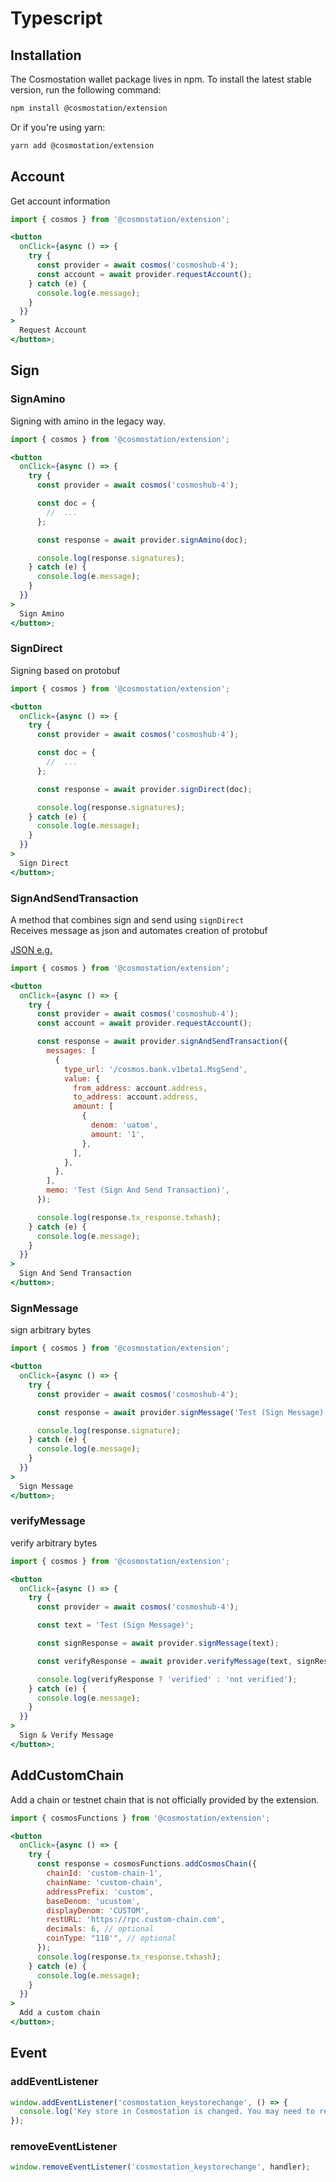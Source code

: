 
# Typescript

## Installation

The Cosmostation wallet package lives in npm. To install the latest stable version, run the following command:

```bash
npm install @cosmostation/extension
```

Or if you're using yarn:

```bash
yarn add @cosmostation/extension
```

## Account

Get account information

```jsx filename="example"
import { cosmos } from '@cosmostation/extension';

<button
  onClick={async () => {
    try {
      const provider = await cosmos('cosmoshub-4');
      const account = await provider.requestAccount();
    } catch (e) {
      console.log(e.message);
    }
  }}
>
  Request Account
</button>;
```

<Account />

## Sign

### SignAmino

Signing with amino in the legacy way.

```jsx filename="example"
import { cosmos } from '@cosmostation/extension';

<button
  onClick={async () => {
    try {
      const provider = await cosmos('cosmoshub-4');

      const doc = {
        //  ...
      };

      const response = await provider.signAmino(doc);

      console.log(response.signatures);
    } catch (e) {
      console.log(e.message);
    }
  }}
>
  Sign Amino
</button>;
```

<SignAmino />

### SignDirect

Signing based on protobuf

```jsx filename="example"
import { cosmos } from '@cosmostation/extension';

<button
  onClick={async () => {
    try {
      const provider = await cosmos('cosmoshub-4');

      const doc = {
        //  ...
      };

      const response = await provider.signDirect(doc);

      console.log(response.signatures);
    } catch (e) {
      console.log(e.message);
    }
  }}
>
  Sign Direct
</button>;
```

<SignDirect />

### SignAndSendTransaction

A method that combines sign and send using `signDirect`  
Receives message as json and automates creation of protobuf

[JSON e.g.](proto)

```jsx filename="example"
import { cosmos } from '@cosmostation/extension';

<button
  onClick={async () => {
    try {
      const provider = await cosmos('cosmoshub-4');
      const account = await provider.requestAccount();

      const response = await provider.signAndSendTransaction({
        messages: [
          {
            type_url: '/cosmos.bank.v1beta1.MsgSend',
            value: {
              from_address: account.address,
              to_address: account.address,
              amount: [
                {
                  denom: 'uatom',
                  amount: '1',
                },
              ],
            },
          },
        ],
        memo: 'Test (Sign And Send Transaction)',
      });

      console.log(response.tx_response.txhash);
    } catch (e) {
      console.log(e.message);
    }
  }}
>
  Sign And Send Transaction
</button>;
```

### SignMessage

sign arbitrary bytes

```jsx filename="example"
import { cosmos } from '@cosmostation/extension';

<button
  onClick={async () => {
    try {
      const provider = await cosmos('cosmoshub-4');

      const response = await provider.signMessage('Test (Sign Message)');

      console.log(response.signature);
    } catch (e) {
      console.log(e.message);
    }
  }}
>
  Sign Message
</button>;
```

<SignMessage />

### verifyMessage

verify arbitrary bytes

```jsx filename="example"
import { cosmos } from '@cosmostation/extension';

<button
  onClick={async () => {
    try {
      const provider = await cosmos('cosmoshub-4');

      const text = 'Test (Sign Message)';

      const signResponse = await provider.signMessage(text);

      const verifyResponse = await provider.verifyMessage(text, signResponse.signature);

      console.log(verifyResponse ? 'verified' : 'not verified');
    } catch (e) {
      console.log(e.message);
    }
  }}
>
  Sign & Verify Message
</button>;
```

<VerifyMessage />

## AddCustomChain

Add a chain or testnet chain that is not officially provided by the extension.

```jsx filename="example"
import { cosmosFunctions } from '@cosmostation/extension';

<button
  onClick={async () => {
    try {
      const response = cosmosFunctions.addCosmosChain({
        chainId: 'custom-chain-1',
        chainName: 'custom-chain',
        addressPrefix: 'custom',
        baseDenom: 'ucustom',
        displayDenom: 'CUSTOM',
        restURL: 'https://rpc.custom-chain.com',
        decimals: 6, // optional
        coinType: "118'", // optional
      });
      console.log(response.tx_response.txhash);
    } catch (e) {
      console.log(e.message);
    }
  }}
>
  Add a custom chain
</button>;
```

<AddCustomChain />

## Event

### addEventListener

```jsx filename="example"
window.addEventListener('cosmostation_keystorechange', () => {
  console.log('Key store in Cosmostation is changed. You may need to refetch the account info.');
});
```

### removeEventListener

```jsx filename="example"
window.removeEventListener('cosmostation_keystorechange', handler);
```
